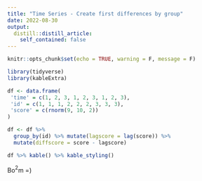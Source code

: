 ```yaml
---
title: "Time Series - Create first differences by group"
date: 2022-08-30
output:
  distill::distill_article:
    self_contained: false
---
```



```r
knitr::opts_chunk$set(echo = TRUE, warning = F, message = F)

```

```r

library(tidyverse)
library(kableExtra)

df <- data.frame(
 'time' = c(1, 2, 3, 1, 2, 3, 1, 2, 3),
 'id' = c(1, 1, 1, 2, 2, 2, 3, 3, 3),
 'score' = c(rnorm(9, 10, 2))
)

df <- df %>% 
  group_by(id) %>% mutate(lagscore = lag(score)) %>% 
  mutate(diffscore = score - lagscore)

df %>% kable() %>% kable_styling()

```



Bo$^2$m =)